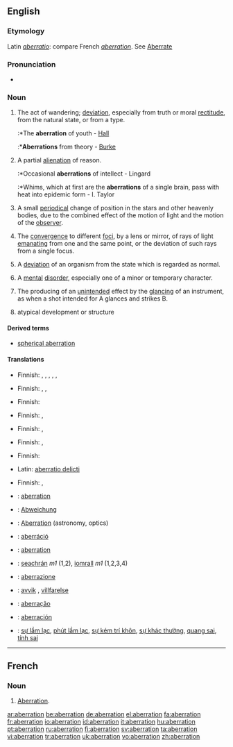 {{wikipedia}}
==English==

===Etymology===
Latin ''[[aberratio]]'': compare French ''[[aberration]]''. See [[aberrate|Aberrate]]

===Pronunciation===
*{{audio|en-us-aberration.ogg|Audio (US)}}

===Noun===
{{en-noun}}

# The act of wandering; [[deviation]], especially from truth or moral [[rectitude]], from the natural state, or from a type.
#:*The '''aberration''' of youth - [[Hall]]
#:*'''Aberrations''' from theory - [[Burke]]
# A partial [[alienation]] of reason.
#:*Occasional '''aberrations''' of intellect - Lingard
#:*Whims, which at first are the '''aberrations''' of a single brain, pass with heat into epidemic form - I. Taylor
# {{astronomy}} A small [[periodical]] change of position in the stars and other heavenly bodies, due to the combined effect of the motion of light and the motion of the [[observer]].
# {{context|optics}} The [[convergence]] to different [[focus|foci]], by a lens or mirror, of rays of light [[emanating]] from one and the same point, or the deviation of such rays from a single focus.
# {{physiology}} A [[deviation]] of an organism from the state which is regarded as normal.
# A [[mental]] [[disorder]], especially one of a minor or temporary character.
# {{law}} The producing of an [[unintended]] effect by the [[glancing]] of an instrument, as when a shot intended for A glances and strikes B.
# {{context|zoology|botany}} atypical development or structure

====Derived terms====
*[[spherical aberration]]

====Translations====
{{trans-top|deviation}}
* Finnish: {{t|fi|poikkeama}}, {{t-|fi|poikkeavuus}}, {{t|fi|eksyminen}}, {{t|fi|hairahdus}}, {{t|fi|harhautuminen}}, {{t-|fi|säännöttömyys}}
{{trans-mid}}
{{trans-bottom}}

{{trans-top|partial alienation of reason}}
* Finnish: {{t|fi|ajatusvirhe}}, {{t-|fi|erehdys}}, {{t|fi|harhapolku}}
{{trans-mid}}
{{trans-bottom}}

{{trans-top|astronomy: small periodical change of position of heavenly bodies}}
* Finnish: {{t+|fi|aberraatio}}
{{trans-mid}}
{{trans-bottom}}

{{trans-top|optics: convergence to different foci}}
* Finnish: {{t|fi|poikkeama}}, {{t+|fi|aberraatio}}
{{trans-mid}}
{{trans-bottom}}

{{trans-top|physiology: deviation from the normal state}}
* Finnish: {{t|fi|poikkeama}}, {{t+|fi|aberraatio}}
{{trans-mid}}
{{trans-bottom}}

{{trans-top|minor or temporary mental disorder}}
* Finnish: {{t|fi|poikkeama}}, {{t+|fi|aberraatio}}
{{trans-mid}}
{{trans-bottom}}

{{trans-top|law: producing of an unintended effect by the glancing}}
* Finnish: {{t|fi|harharikos}}
{{trans-mid}}
* Latin: [[aberratio delicti]]
{{trans-bottom}}

{{trans-top|zoology, botany: atypical development or structure}}
* Finnish: {{t|fi|harhamuunnos}}, {{t+|fi|aberraatio}}
{{trans-mid}}
{{trans-bottom}}

{{checktrans-top}}
* {{ttbc|French}}: [[aberration]]
* {{ttbc|German}}: [[Abweichung]] {{f}}
* {{ttbc|German}}: [[Aberration]] {{f}} (astronomy, optics)
* {{ttbc|Hungarian}}: [[aberráció]]
* {{ttbc|Interlingua}}: [[aberration]]
* {{ttbc|Irish}}: [[seachrán]] ''m1'' (1,2), [[iomrall]] ''m1'' (1,2,3,4)
* {{ttbc|Italian}}: [[aberrazione]]
* {{ttbc|Norwegian}}: [[avvik]] {{n}}, [[villfarelse]] {{c}}
* {{ttbc|Portuguese}}: [[aberração]]
* {{ttbc|Spanish}}: [[aberración]] {{f}}
* {{ttbc|Vietnamese}}: [[sự lầm lạc]], [[phút lầm lạc]], [[sự kém trí khôn]], [[sự khác thường]], [[quang sai]], [[tính sai]]
{{checktrans-bottom}}


----

==French==
===Noun===
{{fr-noun}}
# [[aberration#English|Aberration]].

[[ar:aberration]]
[[be:aberration]]
[[de:aberration]]
[[el:aberration]]
[[fa:aberration]]
[[fr:aberration]]
[[io:aberration]]
[[id:aberration]]
[[it:aberration]]
[[hu:aberration]]
[[pt:aberration]]
[[ru:aberration]]
[[fi:aberration]]
[[sv:aberration]]
[[ta:aberration]]
[[vi:aberration]]
[[tr:aberration]]
[[uk:aberration]]
[[vo:aberration]]
[[zh:aberration]]